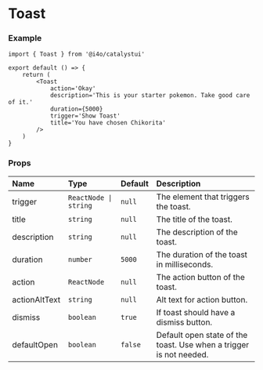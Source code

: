 
# Toast

<DemoCard>
	<Toast
		trigger='Show Toast'
		title='You have chosen Chikorita'
		description='This is your starter pokemon. Take good care of it.'
		duration={5000}
		action='Okay'
		actionAltText='Accept action'
	/>
</DemoCard>

### Example

```tsx
import { Toast } from '@i4o/catalystui'

export default () => {
	return (
		<Toast
			action='Okay'
			description='This is your starter pokemon. Take good care of it.'
			duration={5000}
			trigger='Show Toast'
			title='You have chosen Chikorita'
		/>
	)
}
```

### Props

| Name          | Type                  | Default | Description                                                        |
| :------------ | :-------------------- | :------ | :----------------------------------------------------------------- |
| trigger       | `ReactNode \| string` | `null`  | The element that triggers the toast.                               |
| title         | `string`              | `null`  | The title of the toast.                                            |
| description   | `string`              | `null`  | The description of the toast.                                      |
| duration      | `number`              | `5000`  | The duration of the toast in milliseconds.                         |
| action        | `ReactNode`           | `null`  | The action button of the toast.                                    |
| actionAltText | `string`              | `null`  | Alt text for action button.                                        |
| dismiss       | `boolean`             | `true`  | If toast should have a dismiss button.                             |
| defaultOpen   | `boolean`             | `false` | Default open state of the toast. Use when a trigger is not needed. |

